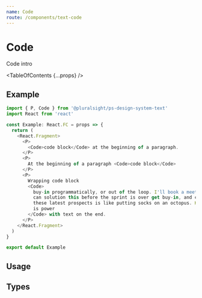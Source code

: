 ```yaml
---
name: Code
route: /components/text-code
---
```



# Code

<Intro>Code intro</Intro>

<TableOfContents {...props} />

## Example

```typescript
import { P, Code } from '@pluralsight/ps-design-system-text'
import React from 'react'

const Example: React.FC = props => {
  return (
    <React.Fragment>
      <P>
        <Code>code block</Code> at the beginning of a paragraph.
      </P>
      <P>
        At the beginning of a paragraph <Code>code block</Code>
      </P>
      <P>
        Wrapping code block
        <Code>
          buy-in programmatically, or out of the loop. I'll book a meeting so we
          can solution this before the sprint is over get buy-in, and closing
          these latest prospects is like putting socks on an octopus. Knowledge
          is power
        </Code> with text on the end.
      </P>
    </React.Fragment>
  )
}

export default Example
```

## Usage

<Usage
  install="npm install @pluralsight/ps-design-system-text"
  import="import { Code } from '@pluralsight/ps-design-system-text'"
  packageName="text"
  version={props.version}
/>

## Types
